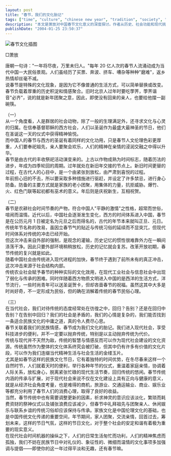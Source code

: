 ```yaml
---
layout: post
title: "春节，我们的文化胎记"
tags: ["time", "culture", "chinese new year", "tradition", "society", "chinese culture", "holiday", "history", "essay"]
description: "本文是萧放对中国春节文化意义的深度探讨。作者从历史、社会功能和现代挑战三个角度分析了春节作为中国文化胎记的重要性，探讨了传统春节在现代社会的价值和意义，以及如何在保持传统文化精髓的同时适应现代生活节奏，为当代中国人提供一种在快节奏现代生活中寻找精神归宿的途径。"
publishDate: "2004-01-25 23:50:37"
---
```


![春节文化插图](http://blog.xdanger.com/archives/pics/20040125a.jpg)

□萧放

唐朝一句诗："一年将尽夜，万里未归人。"每年 20 亿人次的春节人流涌动成为当代中国一大民俗景观。人们虽经历了买票、奔波、挤车、嘈杂等种种"磨难"，返乡热情却丝毫不减。  
说春节是特殊的文化现象，是因为它不像普通的生活方式，可以简单替换或改变。春节负载着厚重的历史积淀和情感聚合。旧时北京人过年时要吃荸荠，荸荠谐音"必齐"，说的就是新年团聚之意，因此，即使没有回来的亲人，也要给他摆一副碗筷。

（一）  
从一个角度看，人是群居的社会动物，除了一般的生理满足外，还寻求文化与心灵的归属。在信奉基督耶稣的西方社会，人们以圣诞作为最盛大最神圣的节日，他们在圣诞这一天的仪式中获得精神愉悦。  
而中国人的春节与西方的圣诞有着同样的文化功用，只是春节人文伦理色彩更厚重，人们要奉祀祖先，亲人要聚会欢乐，人们的精神在亲情的浸润交融之中得以升华。  
春节是由古代的丰收祭祀活动演变来的。上古以作物成熟为时间标志，随着历法的进步，年成为四季轮回的周期。过年就处在新旧年交接的节点上。新旧时间更替的过程，在古代人的心目中，是一个由紧张到放松，由严肃到喜悦的过程。  
年前担心旧的不去，所以要采取多种措施进行驱赶，并设定了许多禁忌，进行身心防备。防备的主要方式就是家族的老小团聚，用集体的力量，抗拒威胁。爆竹、火、红色门联等起初都有巫术的意义。年后则是庆祝新生，互相祝贺。

（二）  
春节是农耕社会时间节奏的产物，符合中国人"平静的激情"之性格，超常而世俗，喧闹而温情。近代以后，中国社会逐渐发生变化，西方的时间体系进入中国，春节是在公历元月 1 日被定名为元旦之后而得名的，古代的年节本来就叫正旦、元日。传统年节名称的改易，虽因立春节气的贴近与传统习俗的延续而不显突兀，但现代时间体系对传统的冲击已经开始。  
但这次冲击来自外部的强制，是观念的灌输，历史记忆的惯性很难靠外力在一瞬间涤荡干净。因此只要外部环境稍稍放松，历史的记忆就会复苏。改革开放初期，春节传统的复兴就是如此。  
随着中国社会由传统进入现代进程的加快，春节终于遇到了前所未有的真正冲击，这次冲击来源于社会结构内部。  
传统农业社会赋予春节的种种实际的文化效用，在现代工业社会与信息社会中出现了弱化与传承的困难。同时伴随着西方物质文明进入中国的是西洋的生活方式，洋节流行，一些时尚青年可以送圣诞贺卡，但却吝啬春节的祝福。虽然这其中大多是时尚好奇，不一定形成为民俗，但的确在消解着传统的春节民俗心理。

（三）  
在当代社会，我们对待传统的态度经常处在彷徨之中，回归？告别？还是在回归中告别？在告别中回归？我们的社会是矛盾的，我们的心情是复杂的，我们能否找到一条适合民族文化的中庸之道，真的令人费尽心思。  
春节关联着我们的民族情感，春节成为我们文化的胎记。我们进入现代社会，享受科技进步的便利，并不一定要以抛弃传统，特别是以主动抛弃传统为代价。  
传统与现代并不天然为敌，传统的智慧与情感反而可以作为现代社会建设的文化资源。传统虽然作为整体的文化体系终究会被打破，但其中仍有许多有价值的文化片段，可以作为我们连缀当代精神生活与社会生活的金缕玉片。  
尤其是如春节这样的民族文化节日，它有着独特的时间优势，在冬尽春来这样一个自然时节，人们就着天时的便利，举行各种年节的仪式，重温着家庭亲情，协调着人际关系，放松身心，脱离紧张忙碌的现代生活节奏，回归传统的悠闲。春节传统内涵的传承与扩展，对于现代社会来说不仅在文化建设上具有正向与健康的意义，就是从经济社会角度考量，也是难得的商机，旅游业、交通运输业、商业、娱乐业等都充分利用了春节人们的消费心理，取得了良好的收益。  
当然，春节传统中也有需要调整更新的因素，祈求神灵的意识应该淡化，繁琐而耗费资财的祭神仪式以及铺张浪费应该减少，但春节中礼拜祖先与团聚亲人、休闲娱乐与联系乡谊的传统习俗却应该保持与传承。家族文化是中国伦理文化的基础，也是中国传统文化传递的重要空间，年节期间，家人团聚，交流亲情，回首过去，筹划未来，这样的节日气氛，这样的节日文化，对于整个社会的安定和谐有着极为重要的现实意义。  
在现代社会时间机器的操纵之下，人们的日常生活匆忙而功利，人们的精神焦虑而孤独，我们不妨在民族节日中对礼仪的、象征性的、微细而温情的文化事项多加强调与提倡——即使你的这一年过得平淡和无趣，还有春节嘛。
